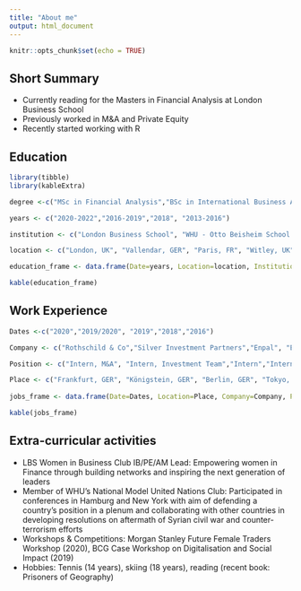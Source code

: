 ```yaml
---
title: "About me"
output: html_document
---
```


```r
knitr::opts_chunk$set(echo = TRUE)
```

## Short Summary

 * Currently reading for the Masters in Financial Analysis at London Business School 
 * Previously worked in M&A and Private Equity 
 * Recently started working with R
 
## Education

```r
library(tibble)
library(kableExtra)

degree <-c("MSc in Financial Analysis","BSc in International Business Administration","Global BBA (Semester Abroad)", "International Baccalaureate")

years <- c("2020-2022","2016-2019","2018", "2013-2016")

institution <- c("London Business School", "WHU - Otto Beisheim School of Management", "Essec Business School", "King Edward's School")

location <- c("London, UK", "Vallendar, GER", "Paris, FR", "Witley, UK")

education_frame <- data.frame(Date=years, Location=location, Institution=institution, Degree=degree)

kable(education_frame)

```

## Work Experience

```r
Dates <-c("2020","2019/2020", "2019","2018","2016")

Company <- c("Rothschild & Co","Silver Investment Partners","Enpal", "Evonik Nippon Aerosil", "Pharmalex")

Position <- c("Intern, M&A", "Intern, Investment Team","Intern","Intern, Marketing Team", "Intern, M&A Department")

Place <- c("Frankfurt, GER", "Königstein, GER", "Berlin, GER", "Tokyo, JP", "Friedrichsdorf, GER")
 
jobs_frame <- data.frame(Date=Dates, Location=Place, Company=Company, Position=Position)

kable(jobs_frame)

```

## Extra-curricular activities 

* LBS Women in Business Club IB/PE/AM Lead: Empowering women in Finance through building networks and inspiring the next generation of leaders
* Member of WHU's National Model United Nations Club: Participated in conferences in Hamburg and New York with aim of defending a country's position in a plenum and collaborating with other countries in developing resolutions on aftermath of Syrian civil war and counter-terrorism efforts
* Workshops & Competitions: Morgan Stanley Future Female Traders Workshop (2020), BCG Case Workshop on Digitalisation and Social Impact (2019)
* Hobbies: Tennis (14 years), skiing (18 years), reading (recent book: Prisoners of Geography)